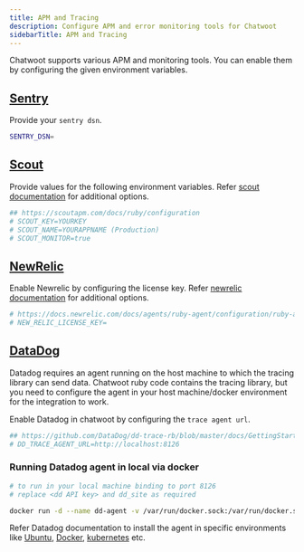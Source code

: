 ```yaml
---
title: APM and Tracing
description: Configure APM and error monitoring tools for Chatwoot
sidebarTitle: APM and Tracing
---
```


Chatwoot supports various APM and monitoring tools.
You can enable them by configuring the given environment variables.

## [Sentry](https://sentry.io/)

Provide your `sentry dsn`.

```bash
SENTRY_DSN=
```

## [Scout](https://scoutapm.com)
Provide values for the following environment variables. Refer [scout documentation](https://scoutapm.com/docs/ruby/configuration) for additional options.
```bash
## https://scoutapm.com/docs/ruby/configuration
# SCOUT_KEY=YOURKEY
# SCOUT_NAME=YOURAPPNAME (Production)
# SCOUT_MONITOR=true
```

## [NewRelic](https://newrelic.com/)
Enable Newrelic by configuring the license key. Refer [newrelic documentation](https://docs.newrelic.com/docs/agents/ruby-agent/configuration/ruby-agent-configuration/) for additional options.

```bash
# https://docs.newrelic.com/docs/agents/ruby-agent/configuration/ruby-agent-configuration/
# NEW_RELIC_LICENSE_KEY=
```

## [DataDog](https://www.datadoghq.com/)

Datadog requires an agent running on the host machine to which the tracing library can send data. Chatwoot ruby code contains the tracing library, but you need to configure the agent in your host machine/docker environment for the integration to work.

Enable Datadog in chatwoot by configuring the `trace agent url`.

```bash
## https://github.com/DataDog/dd-trace-rb/blob/master/docs/GettingStarted.md#environment-variables
# DD_TRACE_AGENT_URL=http://localhost:8126
```

### Running Datadog agent in local via docker
```bash
# to run in your local machine binding to port 8126
# replace <dd API key> and dd_site as required

docker run -d --name dd-agent -v /var/run/docker.sock:/var/run/docker.sock:ro -v /proc/:/host/proc/:ro -v /sys/fs/cgroup/:/host/sys/fs/cgroup:ro -p 8126:8126  -e DD_API_KEY=<dd api key> -e DD_SITE="datadoghq.com" gcr.io/datadoghq/agent:7
```

Refer Datadog documentation to install the agent in specific environments like [Ubuntu](https://docs.datadoghq.com/agent/basic_agent_usage/ubuntu/?tab=agentv6v7), [Docker](https://docs.datadoghq.com/agent/docker/?tab=standard), [kubernetes](https://docs.datadoghq.com/agent/kubernetes/?tab=helm) etc. 